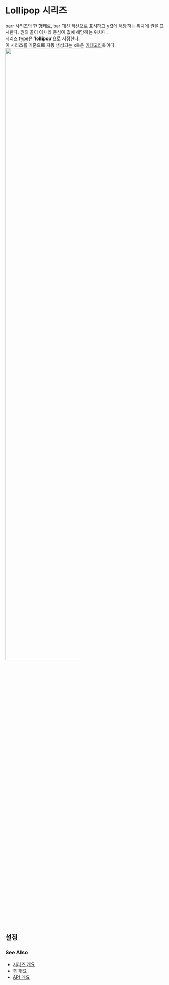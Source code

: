 # Lollipop 시리즈

[barr](/guide/series/series-bar) 시리즈의 한 형태로,
bar 대신 직선으로 표시하고 y값에 해당하는 위치에 원을 표시한다. 원의 끝이 아니라 중심이 값에 해당하는 위치다.<br/>
시리즈 [type](/config/config/series#type)은 '**lollipop**'으로 지정한다.<br/>
이 시리즈를 기준으로 자동 생성되는 x축은 [카테고리](/config/config/xAxis/category)축이다.
<img src="/images/guide/series-lollipop-01.png" width="70%" class="border-img"/>

## 설정

### See Also

- [시리즈 개요](/guide/series)
- [축 개요](/guide/axes)
- [API 개요](/docs)